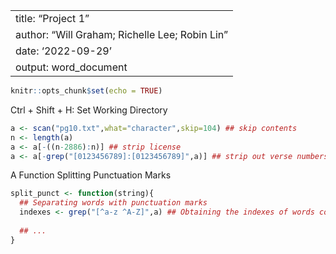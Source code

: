 
---
title: "Project 1"
author: "Will Graham; Richelle Lee; Robin Lin"
date: '2022-09-29'
output: word_document
---

```r
knitr::opts_chunk$set(echo = TRUE)
```

Ctrl + Shift + H: Set Working Directory

```r
a <- scan("pg10.txt",what="character",skip=104) ## skip contents
n <- length(a)
a <- a[-((n-2886):n)] ## strip license
a <- a[-grep("[0123456789]:[0123456789]",a)] ## strip out verse numbers
```

A Function Splitting Punctuation Marks 
```r
split_punct <- function(string){
  ## Separating words with punctuation marks
  indexes <- grep("[^a-z ^A-Z]",a) ## Obtaining the indexes of words containing non-letter characters 
  
  ## ... 
}
```

